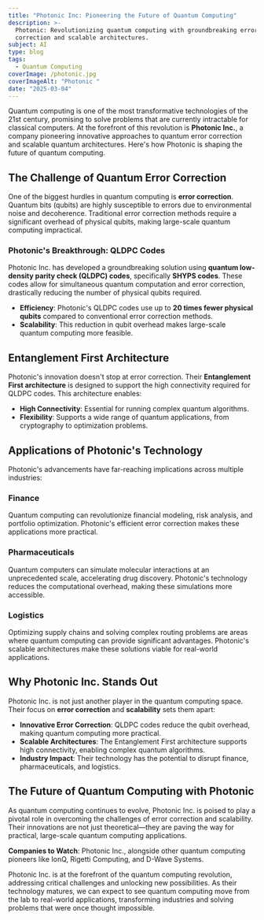 ```yaml
---
title: "Photonic Inc: Pioneering the Future of Quantum Computing"
description: >-
  Photonic: Revolutionizing quantum computing with groundbreaking error
  correction and scalable architectures.
subject: AI
type: blog
tags:
  - Quantum Computing
coverImage: /photonic.jpg
coverImageAlt: "Photonic "
date: "2025-03-04"
---
```


Quantum computing is one of the most transformative technologies of the 21st century, promising to solve problems that are currently intractable for classical computers. At the forefront of this revolution is **Photonic Inc.**, a company pioneering innovative approaches to quantum error correction and scalable quantum architectures. Here's how Photonic is shaping the future of quantum computing.

## **The Challenge of Quantum Error Correction**

One of the biggest hurdles in quantum computing is **error correction**. Quantum bits (qubits) are highly susceptible to errors due to environmental noise and decoherence. Traditional error correction methods require a significant overhead of physical qubits, making large-scale quantum computing impractical.

### **Photonic's Breakthrough: QLDPC Codes**

Photonic Inc. has developed a groundbreaking solution using **quantum low-density parity check (QLDPC) codes**, specifically **SHYPS codes**. These codes allow for simultaneous quantum computation and error correction, drastically reducing the number of physical qubits required.

- **Efficiency**: Photonic's QLDPC codes use up to **20 times fewer physical qubits** compared to conventional error correction methods.
- **Scalability**: This reduction in qubit overhead makes large-scale quantum computing more feasible.

## **Entanglement First Architecture**

Photonic's innovation doesn't stop at error correction. Their **Entanglement First architecture** is designed to support the high connectivity required for QLDPC codes. This architecture enables:

- **High Connectivity**: Essential for running complex quantum algorithms.
- **Flexibility**: Supports a wide range of quantum applications, from cryptography to optimization problems.

## **Applications of Photonic's Technology**

Photonic's advancements have far-reaching implications across multiple industries:

### **Finance**

Quantum computing can revolutionize financial modeling, risk analysis, and portfolio optimization. Photonic's efficient error correction makes these applications more practical.

### **Pharmaceuticals**

Quantum computers can simulate molecular interactions at an unprecedented scale, accelerating drug discovery. Photonic's technology reduces the computational overhead, making these simulations more accessible.

### **Logistics**

Optimizing supply chains and solving complex routing problems are areas where quantum computing can provide significant advantages. Photonic's scalable architectures make these solutions viable for real-world applications.

## **Why Photonic Inc. Stands Out**

Photonic Inc. is not just another player in the quantum computing space. Their focus on **error correction** and **scalability** sets them apart:

- **Innovative Error Correction**: QLDPC codes reduce the qubit overhead, making quantum computing more practical.
- **Scalable Architectures**: The Entanglement First architecture supports high connectivity, enabling complex quantum algorithms.
- **Industry Impact**: Their technology has the potential to disrupt finance, pharmaceuticals, and logistics.

## **The Future of Quantum Computing with Photonic**

As quantum computing continues to evolve, Photonic Inc. is poised to play a pivotal role in overcoming the challenges of error correction and scalability. Their innovations are not just theoretical—they are paving the way for practical, large-scale quantum computing applications.

**Companies to Watch**: Photonic Inc., alongside other quantum computing pioneers like IonQ, Rigetti Computing, and D-Wave Systems.

Photonic Inc. is at the forefront of the quantum computing revolution, addressing critical challenges and unlocking new possibilities. As their technology matures, we can expect to see quantum computing move from the lab to real-world applications, transforming industries and solving problems that were once thought impossible.
